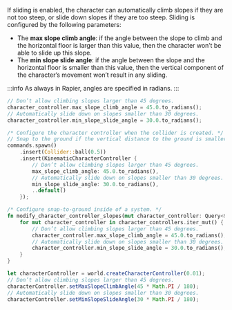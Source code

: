 
If sliding is enabled, the character can automatically climb slopes if they are not too steep, or slide down slopes if
they are too steep. Sliding is configured by the following parameters:
- The **max slope climb angle**: if the angle between the slope to climb and the horizontal floor is larger than this
value, then the character won’t be able to slide up this slope.
- The **min slope slide angle**: if the angle between the slope and the horizontal floor is smaller than this value,
then the vertical component of the character’s movement won’t result in any sliding.

:::info
As always in Rapier, angles are specified in radians.
:::


<rapier>

```rust
// Don’t allow climbing slopes larger than 45 degrees.
character_controller.max_slope_climb_angle = 45.0.to_radians();
// Automatically slide down on slopes smaller than 30 degrees.
character_controller.min_slope_slide_angle = 30.0.to_radians();
```

</rapier>
<bevy>

```rust
/* Configure the character controller when the collider is created. */
// Snap to the ground if the vertical distance to the ground is smaller than 0.5.
commands.spawn()
    .insert(Collider::ball(0.5))
    .insert(KinematicCharacterController {
        // Don’t allow climbing slopes larger than 45 degrees.
        max_slope_climb_angle: 45.0.to_radians(),
        // Automatically slide down on slopes smaller than 30 degrees.
        min_slope_slide_angle: 30.0.to_radians(),
        ..default()
    });
```
```rust
/* Configure snap-to-ground inside of a system. */
fn modify_character_controller_slopes(mut character_controller: Query<&mut KinematicCharacterController>) {
    for mut character_controller in character_controllers.iter_mut() {
        // Don’t allow climbing slopes larger than 45 degrees.
        character_controller.max_slope_climb_angle = 45.0.to_radians();
        // Automatically slide down on slopes smaller than 30 degrees.
        character_controller.min_slope_slide_angle = 30.0.to_radians();
    }
}
```

</bevy>
<js>

```js
let characterController = world.createCharacterController(0.01);
// Don’t allow climbing slopes larger than 45 degrees.
characterController.setMaxSlopeClimbAngle(45 * Math.PI / 180);
// Automatically slide down on slopes smaller than 30 degrees.
characterController.setMinSlopeSlideAngle(30 * Math.PI / 180);
```

</js>